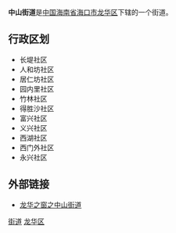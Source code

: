 {{Infobox Settlement
| name = 中山街道
| image_skyline = File:Zhongshan Road after restoration - 12.JPG
| imagesize = 250px
| image_caption = 中山路
| image_flag = 
| image_shield = 
| pushpin_map = 
| pushpin_label_position = bottom
| subdivision_type = 国家
| subdivision_name = {{CHN}}
| subdivision_type1 = [[中华人民共和国行政区划|省]]
| subdivision_name1 = [[海南省|海南省]]
| subdivision_type2 = [[海南省行政区划|市]]
| subdivision_name2 =  [[海口市|海口市]]
| subdivision_type3 = [[海口市行政区划|区]]
| subdivision_name3 = [[龙华区_(海口市)|龙华区]]
| elevation_m = 
| elevation_ft = 
| area_total_km2 = 
| population_as_of = 
| population_total = 
| population_density_km2 = 
| timezone = [[北京时间|北京时间]]
| utc_offset = +8
| timezone_DST = 
| utc_offset_DST = 
| latd = 
| latm = 
| lats = 
| latNS = 
| longd = 
| longm = 
| longs = 
| longEW = 
| postal_code_type = 邮政编码
| postal_code = 570105
| blank_name = 电话区号
| blank_info = 0898
| website = 
}}
'''中山街道'''是[[中国|中国]][[海南省|海南省]][[海口市|海口市]][[龙华区_(海口市)|龙华区]]下辖的一个街道。

==行政区划==
*长堤社区
*人和坊社区
*居仁坊社区
*园内里社区
*竹林社区
*得胜沙社区
*富兴社区
*义兴社区
*西湖社区
*西门外社区
*永兴社区

==外部链接==
*[http://www.hklhq.gov.cn/tszf/displayer.asp?ID=72 龙华之窗之中山街道]{{Wayback|url=http://www.hklhq.gov.cn/tszf/displayer.asp?ID=72 |date=20090403031404 }}

{{海南小作品}}
{{龙华区行政区划}}
[[Category:海口市龙华区行政区划|街道]]
[[Category:海口街道_(行政区划)|龙华区]]
